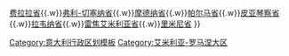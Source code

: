 {{Navbox
| title = {{flagicon image|Fictional Emilia-Romagna Flag.svg}} [[意大利]][[艾米利亚-罗马涅大区]]省份
| name = Emilia-Romagna
| style = width:100%
| group1 = 
|list1 =[[File:Map of region of Emilia-Romagna, Italy, with provinces-it.svg|210px|right]]
[[博洛尼亚广域市]]{{.w}}[[费拉拉省]]{{.w}}[[弗利-切塞纳省]]{{.w}}[[摩德纳省]]{{.w}}[[帕尔马省]]{{.w}}[[皮亚琴察省]]{{.w}}[[拉韦纳省]]{{.w}}[[雷焦艾米利亚省]]{{.w}}[[里米尼省]]
}}<noinclude>
[[Category:意大利行政区划模板]]
[[Category:艾米利亚-罗马涅大区]]
</noinclude>